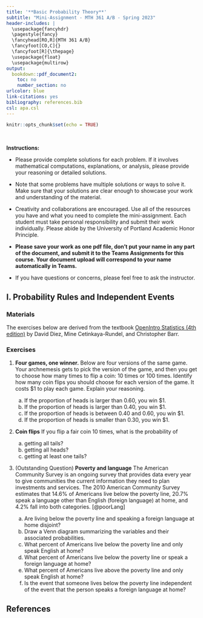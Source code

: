 ---
title: '**Basic Probability Theory**'
subtitle: "Mini-Assignment - MTH 361 A/B - Spring 2023"
header-includes: |
  \usepackage{fancyhdr}
  \pagestyle{fancy}
  \fancyhead[RO,R]{MTH 361 A/B}
  \fancyfoot[CO,C]{}
  \fancyfoot[R]{\thepage}
  \usepackage{float}
  \usepackage{multirow}
output:
  bookdown::pdf_document2:
    toc: no
    number_section: no
urlcolor: blue
link-citations: yes
bibliography: references.bib
csl: apa.csl
---

```{r setup, include=FALSE}
knitr::opts_chunk$set(echo = TRUE)
```

\

**Instructions:**
 
 * Please provide complete solutions for each problem. If it involves mathematical computations, explanations, or analysis, please provide your reasoning or detailed solutions.
 
 * Note that some problems have multiple solutions or ways to solve it. Make sure that your solutions are clear enough to showcase your work and understanding of the material.
 
 * Creativity and collaborations are encouraged. Use all of the resources you have and what you need to complete the mini-assignment. Each student must take personal responsibility and submit their work individually. Please abide by the University of Portland Academic Honor Principle.
 
 * **Please save your work as one pdf file, don't put your name in any part of the document, and submit it to the Teams Assignments for this course. Your document upload will correspond to your name automatically in Teams.**
 
 * If you have questions or concerns, please feel free to ask the instructor.

\newpage

## I. Probability Rules and Independent Events

### Materials

The exercises below are derived from the textbook [OpenIntro Statistics (4th edition)](https://www.openintro.org/book/os/){target="_blank"} by David Diez, Mine Cetinkaya-Rundel, and Christopher Barr.

### Exercises

1. **Four games, one winner.** Below are four versions of the same game. Your archnemesis gets to pick the version of the game, and then you get to choose how many times to flip a coin: 10 times or 100 times. Identify how many coin flips you should choose for each version of the game. It costs \$1 to play each game. Explain your reasoning.

    a. If the proportion of heads is larger than 0.60, you win \$1.
    b. If the proportion of heads is larger than 0.40, you win \$1.
    c. If the proportion of heads is between 0.40 and 0.60, you win \$1.
    d. If the proportion of heads is smaller than 0.30, you win \$1.

2. **Coin flips** If you flip a fair coin 10 times, what is the probability of

    a. getting all tails? 
    b. getting all heads? 
    c. getting at least one tails?
    
3. (Outstanding Question) **Poverty and language** The American Community Survey is an ongoing survey that provides data every year to give communities the current information they need to plan investments and services. The 2010 American Community Survey estimates that 14.6\% of Americans live below the poverty line, 20.7\% speak a language other than English (foreign language) at home, and 4.2\% fall into both categories. [@poorLang]

    a. Are living below the poverty line and speaking a foreign language at home disjoint?
    b. Draw a Venn diagram summarizing the variables and their associated probabilities.
    c. What percent of Americans live below the poverty line and only speak English at home?
    d. What percent of Americans live below the poverty line or speak a foreign language at home?
    e. What percent of Americans live above the poverty line and only speak English at home? 
    f. Is the event that someone lives below the poverty line independent of the event that the person speaks a foreign language at home?

\newpage

## References {#ref}

<div id="refs"></div>
